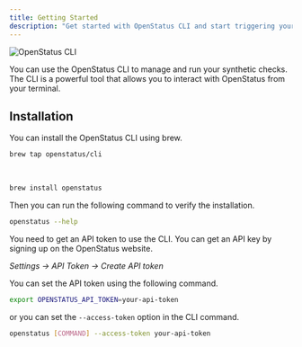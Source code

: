 ```yaml
---
title: Getting Started
description: "Get started with OpenStatus CLI and start triggering your synthetic checks from your terminal"
---
```




  <Image
    src={CLI}
    alt="OpenStatus CLI"
  />



You can use the OpenStatus CLI to manage and run your synthetic checks. The CLI is a powerful tool that allows you to interact with OpenStatus from your terminal.

## Installation

You can install the OpenStatus CLI using brew.

```bash
brew tap openstatus/cli
```

<br/>

```bash
brew install openstatus
```

Then you can run the following command to verify the installation.

```bash
openstatus --help
```

You need to get an API token to use the CLI. You can get an API key by signing up on the OpenStatus website.

_Settings &rarr; API Token &rarr; Create API token_

You can set the API token using the following command.

```bash
export OPENSTATUS_API_TOKEN=your-api-token
```

or you can set the `--access-token` option in the CLI command.

```bash
openstatus [COMMAND] --access-token your-api-token
```
